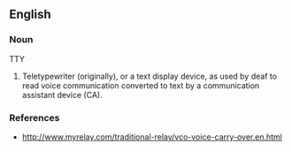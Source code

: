 ==English==

===Noun===
TTY

# Teletypewriter (originally), or a text display device, as used by deaf to read voice communication converted to text by a communication assistant device (CA).


===References===
*http://www.myrelay.com/traditional-relay/vco-voice-carry-over.en.html